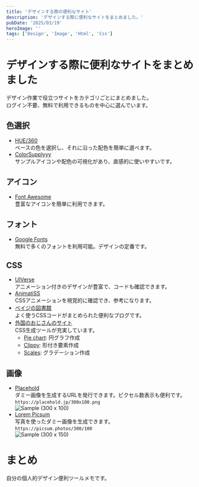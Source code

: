 ```yaml
---
title: 'デザインする際の便利なサイト'
description: 'デザインする際に便利なサイトをまとめました。'
pubDate: '2025/03/19'
heroImage: ''
tags: ['Design', 'Image', 'Html', 'Css']
---
```


# デザインする際に便利なサイトをまとめました

デザイン作業で役立つサイトをカテゴリごとにまとめました。  
ログイン不要、無料で利用できるものを中心に選んでいます。

## 色選択

- [HUE/360](https://hue360.herokuapp.com/)  
  ベースの色を選択し、それに沿った配色を簡単に選べます。
- [ColorSupplyyy](https://old.colorsupplyyy.com/app/)  
  サンプルアイコンや配色の可視化があり、直感的に使いやすいです。

## アイコン

- [Font Awesome](https://fontawesome.com/)  
  豊富なアイコンを簡単に利用できます。

## フォント

- [Google Fonts](https://fonts.google.com/)  
  無料で多くのフォントを利用可能。デザインの定番です。

## CSS

- [UIVerse](https://uiverse.io/)  
  アニメーション付きのデザインが豊富で、コードも確認できます。
- [AnimatiSS](https://xsgames.co/animatiss/)  
  CSSアニメーションを視覚的に確認でき、参考になります。
- [ベイジの図書館](https://baigie.me/officialblog/2021/02/25/css-tips-1/)  
  よく使うCSSコードがまとめられた便利なブログです。
- [外国のおじさんのサイト](https://bennettfeely.com/)  
  CSS生成ツールが充実しています。
  - [Pie chart](https://bennettfeely.com/csspiechart/): 円グラフ作成
  - [Clippy](https://bennettfeely.com/clippy/): 形付き要素作成
  - [Scales](https://bennettfeely.com/scales/): グラデーション作成

## 画像

- [Placehold](https://placehold.jp/)  
  ダミー画像を生成するURLを発行できます。ピクセル数表示も便利です。  
  `https://placehold.jp/300x100.png`  
  ![Sample (300 x 100)](https://placehold.jp/300x100.png)
- [Lorem Picsum](https://picsum.photos/)  
  写真を使ったダミー画像を生成できます。  
  `https://picsum.photos/300/100`  
  ![Sample (300 x 150)](https://picsum.photos/300/100)

# まとめ

自分の個人的デザイン便利ツールメモです。
